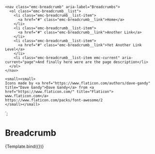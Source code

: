 
<Meta title="Components/Breadcrumbs" component="Breadcrumbs" />

    <nav class="emc-breadcrumb" aria-label="Breadcrumbs">
      <ol class="emc-breadcrumb__list">
        <li class="emc-breadcrumb__list-item">
          <a href="#" class="emc-breadcrumb__link">Home</a>
        </li>
        <li class="emc-breadcrumb__list-item">
          <a href="#" class="emc-breadcrumb__link">Another Link</a>
        </li>
        <li class="emc-breadcrumb__list-item">
          <a href="#" class="emc-breadcrumb__link">Yet Another Link Level</a>
        </li>
        <li class="emc-breadcrumb__list-item emc-current" aria-current="page">And finally here were are the page description</li>
      </ol>
    </nav>
    
    <small><small>
    Icons made by <a href="https://www.flaticon.com/authors/dave-gandy" title="Dave Gandy">Dave Gandy</a> from <a href="https://www.flaticon.com/" title="Flaticon"> www.flaticon.com</a>
    https://www.flaticon.com/packs/font-awesome/2
    </small></small>
`;

# Breadcrumb

<Canvas>
    <Story name="Basic" args={{
    }}>
      {Template.bind({})}
    </Story>
</Canvas>
